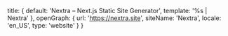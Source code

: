 
  title: {
    default: 'Nextra – Next.js Static Site Generator',
    template: '%s | Nextra'
  },
  openGraph: {
    url: 'https://nextra.site',
    siteName: 'Nextra',
    locale: 'en_US',
    type: 'website'
  }
}

<Home />